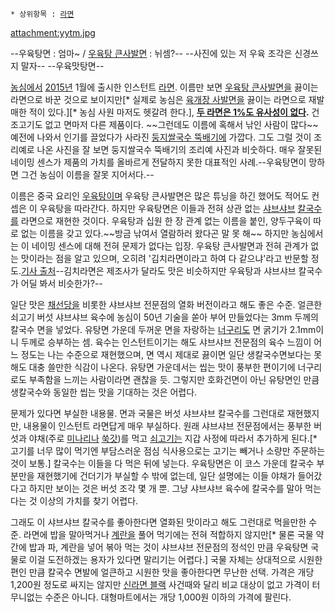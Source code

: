  * 상위항목 : [[라면]]

attachment:yytm.jpg

--우육탕면 : 엄마~ / [[우육탕 큰사발면]] : 뉘셈?--
--사진에 있는 저 우육 조각은 신경쓰지 말자--
--우육맛탕면--

[[농심]]에서 [[2015년]] 1월에 출시한 인스턴트 [[라면]]. 이름만 보면 [[우육탕 큰사발면]]을 끓이는 라면으로 바꾼 것으로 보이지만[* 실제로 농심은 [[육개장#s-2.1|육개장 사발면]]을 끓이는 라면으로 재발매한 적이 있다.][* 농심 사원 마저도 헷갈려 한다.], '''[[이름과 실제가 다른 것|두 라면은 1%도 유사성이 없다]].''' 건조고기도 없고 면마저 다른 제품이다. ~~그런데도 이름에 혹해서 낚인 사람이 많다~~ 예전에 나와서 인기를 끌었다가 사라진 [[둥지쌀국수 뚝배기]]에 가깝다. 그도 그럴 것이 조리예로 나온 사진을 잘 보면 둥지쌀국수 뚝배기의 조리예 사진과 비숫하다. 매우 잘못된 네이밍 센스가 제품의 가치를 올바르게 전달하지 못한 대표적인 사례.--우육탕면이 망하면 그건 농심이 이름을 잘못 지어서다.--

이름은 중국 요리인 [[우육탕]]이며 우육탕 큰사발면은 많은 튜닝을 하긴 했어도 적어도 컨셉은 이 우육탕을 따라간다. 하지만 우육탕면은 이들과 전혀 상관 없는 [[샤브샤브]] [[칼국수]]를 라면으로 재현한 것이다. 우육탕과 십원 한 장 관계 없는 이름을 붙인, 양두구육이 따로 없는 이름을 갖고 있다.~~방금 낚여서 열람하러 왔다곤 말 못 해~~ 하지만 농심에서는 이 네이밍 센스에 대해 전혀 문제가 없다는 입장. 우육탕 큰사발면과 전혀 관계가 없는 맛이라는 점을 알고 있으며, 오히려 '김치라면이라고 하여 다 같으냐'라고 반문할 정도.[http://jplus.joins.com/Article/Article.aspx?listid=13594385 기사 출처]--김치라면은 제조사가 달라도 맛은 비슷하지만 우육탕과 샤브샤브 칼국수가 어딜 봐서 비슷한가?--

일단 맛은 [[채선당]]을 비롯한 샤브샤브 전문점의 열화 버전이라고 해도 좋은 수준. 얼큰한 쇠고기 버섯 샤브샤브 육수에 농심이 50년 기술을 쏟아 부어 만들었다는 3mm 두께의 칼국수 면을 넣었다. 유탕면 가운데 두꺼운 면을 자랑하는 [[너구리]]도 면 굵기가 2.1mm이니 두께로 승부하는 셈. 육수는 인스턴트이기는 해도 샤브샤브 전문점의 육수 느낌이 어느 정도는 나는 수준으로 재현했으며, 면 역시 제대로 끓이면 일단 생칼국수면보다는 못해도 대충 쓸만한 식감이 나온다. 유탕면 가운데서는 씹는 맛이 풍부한 편이기에 너구리로도 부족함을 느끼는 사람이라면 괜찮을 듯. 그렇지만 호화건면이 아닌 유탕면인 만큼 생칼국수와 동일한 씹는 맛을 기대하는 것은 어렵다.

문제가 있다면 부실한 내용물. 면과 국물은 버섯 샤브샤브 칼국수를 그런대로 재현했지만, 내용물이 인스턴트 라면답게 매우 부실하다. 원래 샤브샤브 전문점에서는 풍부한 버섯과 야채(주로 [[미나리]]나 [[쑥갓]])를 먹고 [[쇠고기]]는 지갑 사정에 따라서 추가하게 된다.[* 고기를 너무 많이 먹기엔 부담스러운 점심 식사용으로는 고기는 빼거나 소량만 주문하는 것이 보통.] 칼국수는 이들을 다 먹은 뒤에 넣는다. 우육탕면은 이 코스 가운데 칼국수 부분만을 재현했기에 건더기가 부실할 수 밖에 없는데, 일단 설명에는 이들 야채가 들어갔다고 하지만 보이는 것은 버섯 조각 몇 개 뿐. 그냥 샤브샤브 육수에 칼국수를 말아 먹는다는 것 이상의 가치를 찾기 어렵다.

그래도 이 샤브샤브 칼국수를 좋아한다면 열화된 맛이라고 해도 그런대로 먹을만한 수준. 라면에 밥을 말아먹거나 [[계란]]을 풀어 먹기에는 전혀 적합하지 않지만[* 물론 국물 약간에 밥과 파, 계란을 넣어 볶아 먹는 것이 샤브샤브 전문점의 정석인 만큼 우육탕면 국물로 이걸 도전하겠는 용자가 있다면 말리기는 어렵다.] 국물 자체는 상대적으로 시원한 편인 만큼 칼국수 면발에 얼큰하고 시원한 맛을 좋아한다면 무난한 선택. 가격은 개당 1,200원 정도로 싸지는 않지만 [[신라면 블랙]] 사건때와 달리 비교 대상이 없고 가격이 터무니없는 수준은 아니다. 대형마트에서는 개당 1,000원 이하의 가격에 팔린다.
